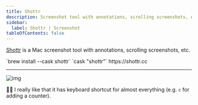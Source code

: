 ```yaml
---
title: Shottr
description: Screenshot tool with annotations, scrolling screenshots, etc
sidebar:
  label: Shottr | Screenshot
tableOfContents: false
---
```


[Shottr](https://shottr.cc) is a Mac screenshot tool with annotations, scrolling screenshots, etc.


<Tabs>
  <TabItem label="Brew install">`brew install --cask shottr`</TabItem>
  <TabItem label="Brewfile">`cask "shottr"`</TabItem>
  <TabItem label="Download">https://shottr.cc</TabItem>
</Tabs>

---

![img](https://shottr.cc/assets/15-preview.png)

👨‍💻 I really like that it has keyboard shortcut for almost everything (e.g. `c` for adding a counter).
